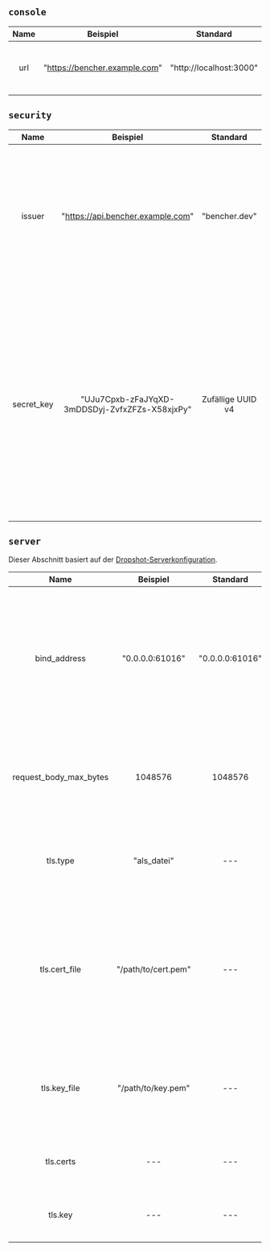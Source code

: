 ## `console`

| Name  |           Beispiel            |        Standard         | Erforderlich |                    Beschreibung                    |
| :---: | :---------------------------: | :---------------------: | :----------: | :------------------------------------------------: |
|  url  | "https://bencher.example.com" | "http://localhost:3000" |      Ja      | Legt die URL für den Bencher UI-Konsolenhost fest. |

## `security`

|    Name    |                    Beispiel                    |     Standard      | Erforderlich |                                                                                                                                                                 Beschreibung                                                                                                                                                                 |
| :--------: | :--------------------------------------------: | :---------------: | :----------: | :------------------------------------------------------------------------------------------------------------------------------------------------------------------------------------------------------------------------------------------------------------------------------------------------------------------------------------------: |
|   issuer   |       "https://api.bencher.example.com"        |   "bencher.dev"   |     Nein     |                                                                                         Gibt den JWT (JSON Web Token) Aussteller an. **WARNUNG** Änderungen dieses Wertes führen dazu, dass alle zuvor generierten JWTs nicht mehr validiert werden.                                                                                         |
| secret_key | "UJu7Cpxb-zFaJYqXD-3mDDSDyj-ZvfxZFZs-X58xjxPy" | Zufällige UUID v4 |      Ja      | Gibt den Schlüssel an, der zur Generierung aller Tokens verwendet wird. **ES SOLLTE SEHR SICHER SEIN!** Der Standardwert ist eine zufällig generierte [UUID v4](https://de.wikipedia.org/wiki/Universally_Unique_Identifier#Version_4_(random)). Jedes Mal, wenn es protokolliert wird, wird es als `************` verschleiert dargestellt. |

## `server`

Dieser Abschnitt basiert auf der [Dropshot-Serverkonfiguration](https://github.com/oxidecomputer/dropshot/tree/v0.9.0#dropshot-servers).

|          Name          |      Beispiel       |    Standard     |         Erforderlich         |                                                                                                                                                      Beschreibung                                                                                                                                                      |
| :--------------------: | :-----------------: | :-------------: | :--------------------------: | :--------------------------------------------------------------------------------------------------------------------------------------------------------------------------------------------------------------------------------------------------------------------------------------------------------------------: |
|      bind_address      |   "0.0.0.0:61016"   | "0.0.0.0:61016" |              Ja              |                            Legt fest, dass der Server an die angegebene IP-Adresse und den TCP-Port gebunden sein sollte. Im Allgemeinen können Server an mehr als eine IP-Adresse und Port gebunden sein, dies wird jedoch (noch?) nicht unterstützt. Standardmäßig ist es "127.0.0.1:0".                             |
| request_body_max_bytes |       1048576       |     1048576     |              Ja              |                                                                          Gibt die maximale Anzahl von Bytes an, die in einem Anforderungskörper zulässig sind. Größere Anfragen erhalten einen 400 Fehler. Standardmäßig auf 1024 festgelegt.                                                                          |
|        tls.type        |     "als_datei"     |       ---       |             Nein             |                                                                                         Gibt an, ob und wie TLS-Zertifikat- und Schlüsselinformationen bereitgestellt werden. Gültige Werte sind "als_datei" und "als_bytes".                                                                                          |
|     tls.cert_file      | "/path/to/cert.pem" |       ---       | Nur wenn tls.type = as_file  | Gibt den Pfad zu einer PEM-Datei an, die eine Zertifikatskette enthält, mit der sich der Server identifiziert. Das erste Zertifikat ist das End-Entity-Zertifikat und die verbleibenden sind Zwischenzertifikate auf dem Weg zu einer vertrauenswürdigen CA. Wenn angegeben, hört der Server nur auf TLS-Verbindungen. |
|      tls.key_file      | "/path/to/key.pem"  |       ---       | Nur wenn tls.type = as_file  |                                                                  Gibt den Pfad zu einer PEM-kodierten PKCS #8-Datei an, die den privaten Schlüssel enthält, den der Server verwenden wird. Wenn angegeben, hört der Server nur auf TLS-Verbindungen.                                                                   |
|       tls.certs        |         ---         |       ---       | Nur wenn tls.type = as_bytes |                                                                                                              Identisch mit tls.cert_file, jedoch als Array von Bytes von Zertifikatsdaten bereitgestellt.                                                                                                              |
|        tls.key         |         ---         |       ---       | Nur wenn tls.type = as_bytes |                                                                                                               Identisch mit tls.key_file, jedoch als Array von Bytes von Schlüsseldaten bereitgestellt.                                                                                                                |